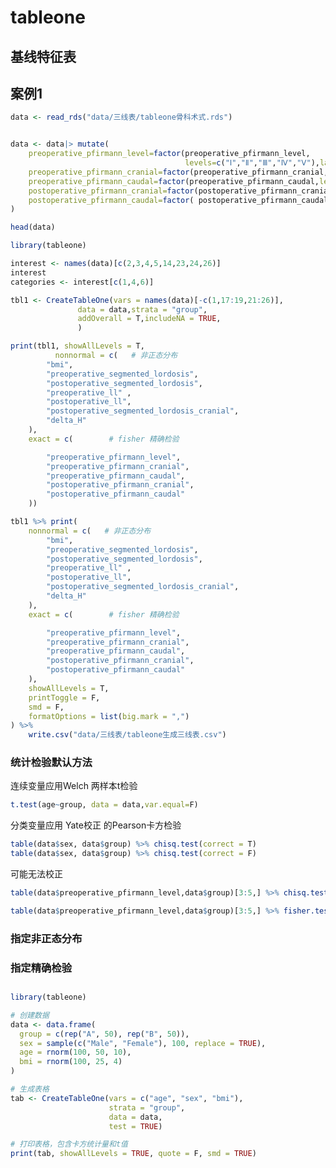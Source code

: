 # tableone

## 基线特征表

## 案例1

```r
data <- read_rds("data/三线表/tableone骨科术式.rds") 


data <- data|> mutate(
    preoperative_pfirmann_level=factor(preoperative_pfirmann_level,
                                       levels=c("Ⅰ","Ⅱ","Ⅲ","Ⅳ","Ⅴ"),labels=c("Ⅰ","Ⅱ","Ⅲ","Ⅳ","Ⅴ"),ordered = T),
    preoperative_pfirmann_cranial=factor(preoperative_pfirmann_cranial,levels=c(1,2,3,4,5),labels=c(1,2,3,4,5),ordered = T),
    preoperative_pfirmann_caudal=factor(preoperative_pfirmann_caudal,levels=c(1,2,3,4,5),labels=c(1,2,3,4,5),ordered = T),
    postoperative_pfirmann_cranial=factor(postoperative_pfirmann_cranial,levels=c(1,2,3,4,5),labels=c(1,2,3,4,5),ordered = T),
    postoperative_pfirmann_caudal=factor( postoperative_pfirmann_caudal,levels=c(1,2,3,4,5),labels=c(1,2,3,4,5),ordered = T),
)

head(data)
```

```r
library(tableone)

interest <- names(data)[c(2,3,4,5,14,23,24,26)]
interest
categories <- interest[c(1,4,6)]

tbl1 <- CreateTableOne(vars = names(data)[-c(1,17:19,21:26)],
               data = data,strata = "group",
               addOverall = T,includeNA = TRUE,
               ) 

print(tbl1, showAllLevels = T,
          nonnormal = c(   # 非正态分布
        "bmi",
        "preoperative_segmented_lordosis",
        "postoperative_segmented_lordosis",
        "preoperative_ll" ,
        "postoperative_ll",
        "postoperative_segmented_lordosis_cranial",
        "delta_H"
    ),
    exact = c(        # fisher 精确检验

        "preoperative_pfirmann_level",
        "preoperative_pfirmann_cranial",
        "preoperative_pfirmann_caudal",
        "postoperative_pfirmann_cranial",
        "postoperative_pfirmann_caudal"
    ))

tbl1 %>% print(
    nonnormal = c(   # 非正态分布
        "bmi",
        "preoperative_segmented_lordosis",
        "postoperative_segmented_lordosis",
        "preoperative_ll" ,
        "postoperative_ll",
        "postoperative_segmented_lordosis_cranial",
        "delta_H"
    ),
    exact = c(        # fisher 精确检验

        "preoperative_pfirmann_level",
        "preoperative_pfirmann_cranial",
        "preoperative_pfirmann_caudal",
        "postoperative_pfirmann_cranial",
        "postoperative_pfirmann_caudal"
    ),
    showAllLevels = T,
    printToggle = F,
    smd = F,
    formatOptions = list(big.mark = ",")
) %>%
    write.csv("data/三线表/tableone生成三线表.csv")
```

### 统计检验默认方法

连续变量应用Welch 两样本t检验

```r
t.test(age~group, data = data,var.equal=F)
```

分类变量应用 Yate校正 的Pearson卡方检验

```r
table(data$sex, data$group) %>% chisq.test(correct = T)
table(data$sex, data$group) %>% chisq.test(correct = F)
```

可能无法校正

```r
table(data$preoperative_pfirmann_level,data$group)[3:5,] %>% chisq.test()

table(data$preoperative_pfirmann_level,data$group)[3:5,] %>% fisher.test()
```

### 指定非正态分布

### 指定精确检验


## 


```r
library(tableone)

# 创建数据
data <- data.frame(
  group = c(rep("A", 50), rep("B", 50)),
  sex = sample(c("Male", "Female"), 100, replace = TRUE),
  age = rnorm(100, 50, 10),
  bmi = rnorm(100, 25, 4)
)

# 生成表格
tab <- CreateTableOne(vars = c("age", "sex", "bmi"), 
                      strata = "group", 
                      data = data, 
                      test = TRUE)

# 打印表格，包含卡方统计量和t值
print(tab, showAllLevels = TRUE, quote = F, smd = TRUE)

```


